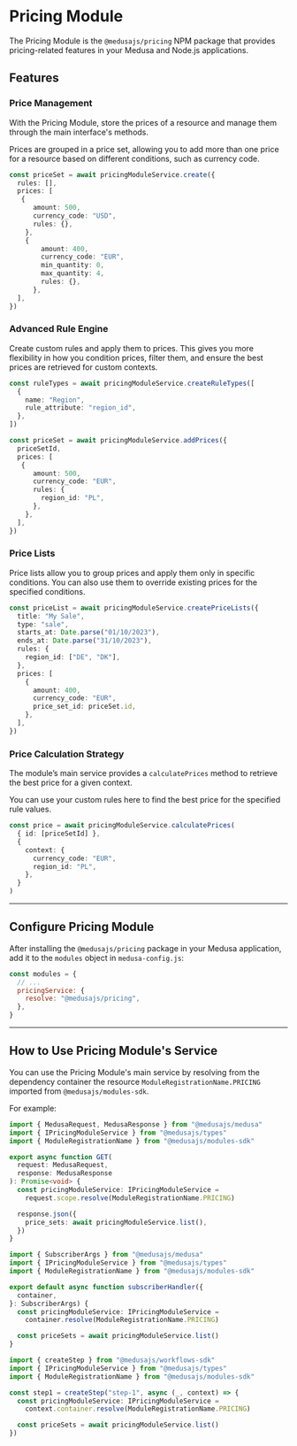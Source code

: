 
# Pricing Module

The Pricing Module is the `@medusajs/pricing` NPM package that provides pricing-related features in your Medusa and Node.js applications.

## Features

### Price Management

With the Pricing Module, store the prices of a resource and manage them through the main interface's methods.

Prices are grouped in a price set, allowing you to add more than one price for a resource based on different conditions, such as currency code.

```ts
const priceSet = await pricingModuleService.create({
  rules: [],
  prices: [
   {
      amount: 500,
      currency_code: "USD",
      rules: {},
    },
    {
        amount: 400,
        currency_code: "EUR",
        min_quantity: 0,
        max_quantity: 4,
        rules: {},
      },
  ],
})
```

### Advanced Rule Engine

Create custom rules and apply them to prices. This gives you more flexibility in how you condition prices, filter them, and ensure the best prices are retrieved for custom contexts.

```ts
const ruleTypes = await pricingModuleService.createRuleTypes([
  {
    name: "Region",
    rule_attribute: "region_id",
  },
])

const priceSet = await pricingModuleService.addPrices({
  priceSetId,
  prices: [
   {
      amount: 500,
      currency_code: "EUR",
      rules: {
        region_id: "PL",
      },
    },
  ],
})
```

### Price Lists

Price lists allow you to group prices and apply them only in specific conditions. You can also use them to override existing prices for the specified conditions.

```ts
const priceList = await pricingModuleService.createPriceLists({
  title: "My Sale",
  type: "sale",
  starts_at: Date.parse("01/10/2023"),
  ends_at: Date.parse("31/10/2023"),
  rules: {
    region_id: ["DE", "DK"],
  },
  prices: [
    {
      amount: 400,
      currency_code: "EUR",
      price_set_id: priceSet.id,
    },
  ],
})
```

### Price Calculation Strategy

The module’s main service provides a `calculatePrices` method to retrieve the best price for a given context.

You can use your custom rules here to find the best price for the specified rule values.

```ts
const price = await pricingModuleService.calculatePrices(
  { id: [priceSetId] },
  {
    context: {
      currency_code: "EUR",
      region_id: "PL",
    },
  }
)
```

---

## Configure Pricing Module

After installing the `@medusajs/pricing` package in your Medusa application, add it to the `modules` object in `medusa-config.js`:

```js title="medusa-config.js"
const modules = {
  // ...
  pricingService: {
    resolve: "@medusajs/pricing",
  },
}
```

---

## How to Use Pricing Module's Service

You can use the Pricing Module's main service by resolving from the dependency container the resource `ModuleRegistrationName.PRICING` imported from `@medusajs/modules-sdk`.

For example:

<Tabs groupId="resource-type" isCodeTabs={true}>
  <TabItem label="API Route" value="api-route" attributes={{
    title: "src/api/store/custom/route.ts"
  }}>

  ```ts
  import { MedusaRequest, MedusaResponse } from "@medusajs/medusa"
  import { IPricingModuleService } from "@medusajs/types"
  import { ModuleRegistrationName } from "@medusajs/modules-sdk"

  export async function GET(
    request: MedusaRequest,
    response: MedusaResponse
  ): Promise<void> {
    const pricingModuleService: IPricingModuleService =
      request.scope.resolve(ModuleRegistrationName.PRICING)

    response.json({
      price_sets: await pricingModuleService.list(),
    })
  }
  ```

  </TabItem>
  <TabItem label="Subscriber" value="subscribers" attributes={{
    title: "src/subscribers/custom-handler.ts"
  }}>

  ```ts
  import { SubscriberArgs } from "@medusajs/medusa"
  import { IPricingModuleService } from "@medusajs/types"
  import { ModuleRegistrationName } from "@medusajs/modules-sdk"

  export default async function subscriberHandler({
    container,
  }: SubscriberArgs) {
    const pricingModuleService: IPricingModuleService =
      container.resolve(ModuleRegistrationName.PRICING)

    const priceSets = await pricingModuleService.list()
  }
  ```

  </TabItem>
  <TabItem label="Workflow Step" value="workflow-step" attributes={{
    title: "src/workflows/hello-world/step1.ts"
  }}>

  ```ts
  import { createStep } from "@medusajs/workflows-sdk"
  import { IPricingModuleService } from "@medusajs/types"
  import { ModuleRegistrationName } from "@medusajs/modules-sdk"

  const step1 = createStep("step-1", async (_, context) => {
    const pricingModuleService: IPricingModuleService =
      context.container.resolve(ModuleRegistrationName.PRICING)

    const priceSets = await pricingModuleService.list()
  })
  ```

  </TabItem>
</Tabs>
